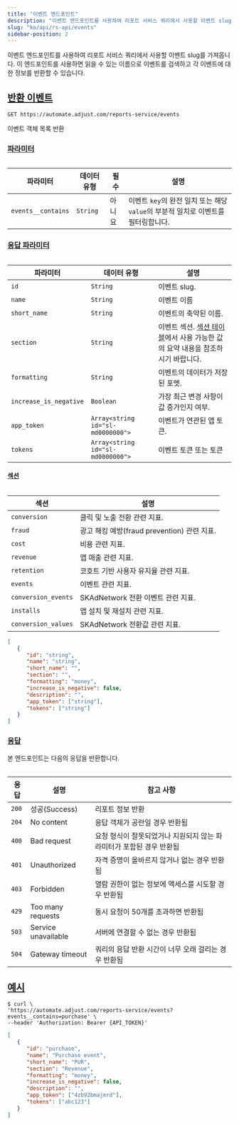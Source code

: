 ```yaml
---
title: "이벤트 엔드포인트"
description: "이벤트 엔드포인트를 사용하여 리포트 서비스 쿼리에서 사용할 이벤트 slug를 가져옵니다.  "
slug: "ko/api/rs-api/events"
sidebar-position: 2
---
```


이벤트 엔드포인트를 사용하여 리포트 서비스 쿼리에서 사용할 이벤트 slug를 가져옵니다. 이 엔드포인트를 사용하면 읽을 수 있는 이름으로 이벤트를 검색하고 각 이벤트에 대한 정보를 반환할 수 있습니다.

## [반환 이벤트](return-events)

<CodeBlock title="엔드포인트" highlight="/reports-service/events">

```http
GET https://automate.adjust.com/reports-service/events
```

</CodeBlock>

이벤트 객체 목록 반환

### [파라미터](parameters)

<Table>

| 파라미터           | 데이터 유형 | 필수   | 설명                                                                              |
| ------------------ | ----------- | ------ | --------------------------------------------------------------------------------- |
| `events__contains` | `String`    | 아니요 | 이벤트 `key`의 완전 일치 또는 해당 `value`의 부분적 일치로 이벤트를 필터링합니다. |

</Table>

### [응답 파라미터](response-parameters)

<Table>

| 파라미터               | 데이터 유형                       | 설명                                                                                                  |
| ---------------------- | --------------------------------- | ----------------------------------------------------------------------------------------------------- |
| `id`                   | `String`                          | 이벤트 slug.                                                                                          |
| `name`                 | `String`                          | 이벤트 이름                                                                                           |
| `short_name`           | `String`                          | 이벤트의 축약된 이름.                                                                                 |
| `section`              | `String`                          | 이벤트 섹션. [섹션 테이블](#rs-events-sections)에서 사용 가능한 값의 요약 내용을 참조하시기 바랍니다. |
| `formatting`           | `String`                          | 이벤트의 데이터가 저장된 포멧.                                                                        |
| `increase_is_negative` | `Boolean`                         | 가장 최근 변경 사항이 값 증가인지 여부.                                                               |
| `app_token`            | `Array<string id="sl-md0000000">` | 이벤트가 연관된 앱 토큰.                                                                              |
| `tokens`               | `Array<string id="sl-md0000000">` | 이벤트 토큰 또는 토큰                                                                                 |

</Table>

#### [섹션](sections)

<Table>

| 섹션                | 설명                                          |
| ------------------- | --------------------------------------------- |
| `conversion`        | 클릭 및 노출 전환 관련 지표.                  |
| `fraud`             | 광고 해킹 예방\(fraud prevention\) 관련 지표. |
| `cost`              | 비용 관련 지표.                               |
| `revenue`           | 앱 매출 관련 지표.                            |
| `retention`         | 코호트 기반 사용자 유지율 관련 지표.          |
| `events`            | 이벤트 관련 지표.                             |
| `conversion_events` | SKAdNetwork 전환 이벤트 관련 지표.            |
| `installs`          | 앱 설치 및 재설치 관련 지표.                  |
| `conversion_values` | SKAdNetwork 전환값 관련 지표.                 |

</Table>
<CodeBlock title="응답 형식">

```json
[
   {
      "id": "string",
      "name": "string",
      "short_name": "",
      "section": "",
      "formatting": "money",
      "increase_is_negative": false,
      "description": "",
      "app_token": ["string"],
      "tokens": ["string"]
   }
]
```

</CodeBlock>

### [응답](responses)

본 엔드포인트는 다음의 응답을 반환합니다.

<Table>

| 응답  | 설명                | 참고 사항                                                            |
| ----- | ------------------- | -------------------------------------------------------------------- |
| `200` | 성공\(Success\)     | 리포트 정보 반환                                                     |
| `204` | No content          | 응답 객체가 공란일 경우 반환됨                                       |
| `400` | Bad request         | 요청 형식이 잘못되었거나 지원되지 않는 파라미터가 포함된 경우 반환됨 |
| `401` | Unauthorized        | 자격 증명이 올바르지 않거나 없는 경우 반환됨                         |
| `403` | Forbidden           | 열람 권한이 없는 정보에 액세스를 시도할 경우 반환됨                  |
| `429` | Too many requests   | 동시 요청이 50개를 초과하면 반환됨                                   |
| `503` | Service unavailable | 서버에 연결할 수 없는 경우 반환됨                                    |
| `504` | Gateway timeout     | 쿼리의 응답 반환 시간이 너무 오래 걸리는 경우 반환됨                 |

</Table>

## [예시](example)

<CodeBlock title="cURL" highlight="events__contains=purchase">

```console
$ curl \
'https://automate.adjust.com/reports-service/events?events__contains=purchase' \
--header 'Authorization: Bearer {API_TOKEN}'

```

</CodeBlock>
<CodeBlock title="성공적인 응답">

```json
[
   {
      "id": "purchase",
      "name": "Purchase event",
      "short_name": "PUR",
      "section": "Revenue",
      "formatting": "money",
      "increase_is_negative": false,
      "description": "",
      "app_token": ["4zb92bmajmrd"],
      "tokens": ["abc123"]
   }
]
```

</CodeBlock>
